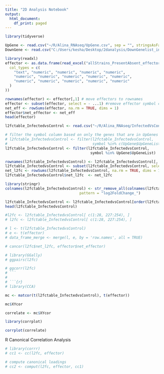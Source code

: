 ---
title: "2D Analysis Notebook"
output:
  html_document:
    df_print: paged
---
```{r}
library(tidyverse)
```

```{r}
UpGene <- read.csv("~/R/Alina_RNAseq/UpGene.csv", sep = "", stringsAsFactors = FALSE )
DownGene <- read.csv("C:/Users/kesha/Desktop/2danalysis/DownGenelist_infected_infectedvscontrol.csv )
```

```{r}
library(readxl)
effector <- as.data.frame(read_excel("allStrains_PresentAbsent_effectorlist_forKeshav.xlsx",
  col_types = c(
    "text", "numeric", "numeric", "numeric", "numeric",
    "numeric", "numeric", "numeric", "numeric", "numeric",
    "numeric", "numeric", "numeric", "numeric", "numeric"
  )
))

rownames(effector) <- effector[,1] # move effectors to rownames
effector <- subset(effector, select = - ...1) #remove effector symbol column
net_eff <- rowSums(effector, na.rm = TRUE, dims = 1)
effector$net_effector <- net_eff
head(effector)
```

```{r}
l2fctable_InfectedvsControl <- read.csv("~/R/Alina_RNAseq/InfectedVsControl/l2fctableSIGNIFICANT_InfectedvsControl_BL6.csv")

# filter the symbol column based on only the genes that are in UpGenes so that these are both significant and differentially regulated
# l2fctable_InfectedvsControl <- filter(l2fctable_InfectedvsControl, 
#                                       symbol %in% c(UpGene$UpGeneList, DownGene$x))
l2fctable_InfectedvsControl <- filter(l2fctable_InfectedvsControl, 
                                       symbol %in% UpGene$UpGeneList)
```

```{r}
rownames(l2fctable_InfectedvsControl) <- l2fctable_InfectedvsControl[, 2] # make the symbols as rownames
l2fctable_InfectedvsControl <- subset(l2fctable_InfectedvsControl, select = -c(X, symbol)) # remove the X and symbol columns
net_l2fc <- rowSums(l2fctable_InfectedvsControl, na.rm = TRUE, dims = 1) # sum up the values in each row for every gene to get net infected gene expression
l2fctable_InfectedvsControl$net_l2fc  <- net_l2fc

```
```{r}
library(stringr)
colnames(l2fctable_InfectedvsControl) <- str_remove_all(colnames(l2fctable_InfectedvsControl),
                                  pattern = "log2FoldChange_")

l2fctable_InfectedvsControl <- l2fctable_InfectedvsControl[order(l2fctable_InfectedvsControl$net_l2fc, decreasing = TRUE), ]
head(l2fctable_InfectedvsControl)
```

```{r}
#l2fc <- l2fctable_InfectedvsControl[ c(1:28, 227:254), ] 
# l2fc <- l2fctable_InfectedvsControl[ c(1:28, 227:254), ] 
```


```{r}
# l <- t(l2fctable_InfectedvsControl)
# e <- t(effector)
# data_frame_merge <- merge(l, e, by = 'row.names', all = TRUE)
```
```{r}
# cancor(l2fc$net_l2fc, effector$net_effector)
```


```{r}
# library(GGally)
# ggpairs(l2fc)
```

```{r}
# ggcorr(l2fc)
# ```
# 
# ```{r}
# library(CCA)
```
```{r}
mc <- matcor(t(l2fctable_InfectedvsControl), t(effector))

```

```{r}
mc$XYcor

```


```{r}
correlate <- mc$XYcor
```

```{r}
library(corrplot)
```

```{r fig.height=15, fig.width=15}
corrplot(correlate)
```


R Canonical Correlation Analysis


```{r}
# library(corrr)
# cc1 <- cc(l2fc, effector)

```

```{r}
# compute canonical loadings
# cc2 <- comput(l2fc, effector, cc1)
```

